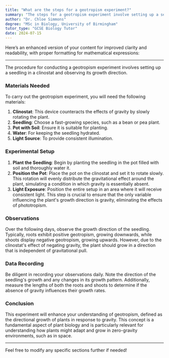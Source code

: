 ```yaml
---
title: "What are the steps for a geotropism experiment?"
summary: "The steps for a geotropism experiment involve setting up a seedling in a clinostat, observing and recording its growth direction."
author: "Dr. Chloe Simmons"
degree: "MSc in Biology, University of Birmingham"
tutor_type: "GCSE Biology Tutor"
date: 2024-07-15
---
```


Here’s an enhanced version of your content for improved clarity and readability, with proper formatting for mathematical expressions:

---

The procedure for conducting a geotropism experiment involves setting up a seedling in a clinostat and observing its growth direction.

### Materials Needed

To carry out the geotropism experiment, you will need the following materials:

1. **Clinostat**: This device counteracts the effects of gravity by slowly rotating the plant.
2. **Seedling**: Choose a fast-growing species, such as a bean or pea plant.
3. **Pot with Soil**: Ensure it is suitable for planting.
4. **Water**: For keeping the seedling hydrated.
5. **Light Source**: To provide consistent illumination.

### Experimental Setup

1. **Plant the Seedling**: Begin by planting the seedling in the pot filled with soil and thoroughly water it.
2. **Position the Pot**: Place the pot on the clinostat and set it to rotate slowly. This rotation will evenly distribute the gravitational effect around the plant, simulating a condition in which gravity is essentially absent.
3. **Light Exposure**: Position the entire setup in an area where it will receive consistent light. This step is crucial to ensure that the only variable influencing the plant's growth direction is gravity, eliminating the effects of phototropism.

### Observations

Over the following days, observe the growth direction of the seedling. Typically, roots exhibit positive geotropism, growing downwards, while shoots display negative geotropism, growing upwards. However, due to the clinostat's effect of negating gravity, the plant should grow in a direction that is independent of gravitational pull.

### Data Recording

Be diligent in recording your observations daily. Note the direction of the seedling's growth and any changes in its growth pattern. Additionally, measure the lengths of both the roots and shoots to determine if the absence of gravity influences their growth rates.

### Conclusion

This experiment will enhance your understanding of geotropism, defined as the directional growth of plants in response to gravity. This concept is a fundamental aspect of plant biology and is particularly relevant for understanding how plants might adapt and grow in zero-gravity environments, such as in space.

--- 

Feel free to modify any specific sections further if needed!
    